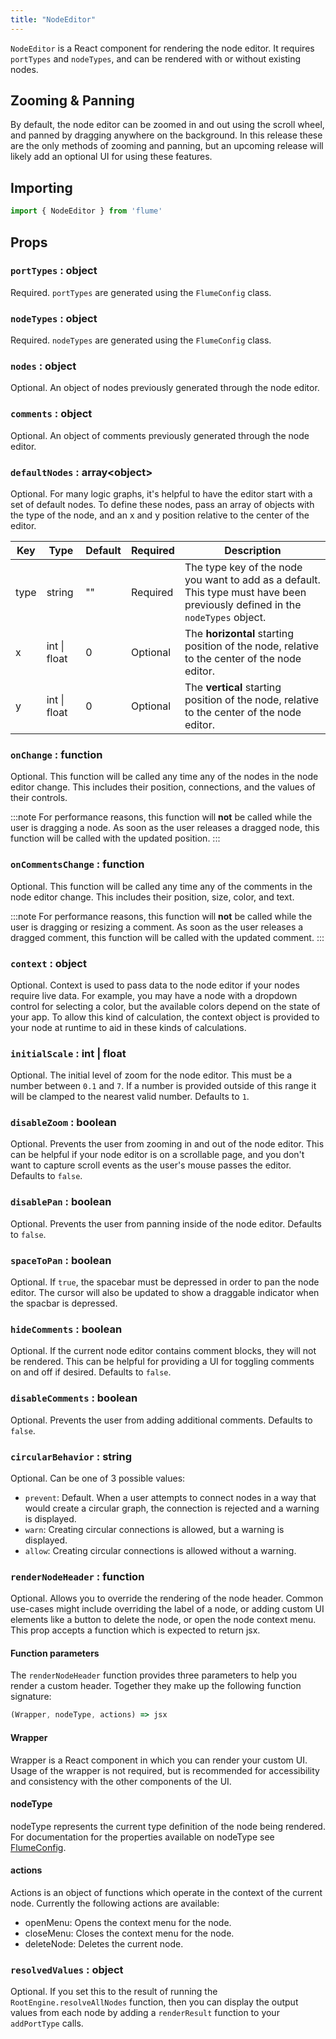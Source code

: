 ```yaml
---
title: "NodeEditor"
---
```


`NodeEditor` is a React component for rendering the node editor. It requires `portTypes` and `nodeTypes`, and can be rendered with or without existing nodes.

## Zooming & Panning

By default, the node editor can be zoomed in and out using the scroll wheel, and panned by dragging anywhere on the background. In this release these are the only methods of zooming and panning, but an upcoming release will likely add an optional UI for using these features.

## Importing

```js
import { NodeEditor } from 'flume'
```

## Props

### `portTypes` : object

Required. `portTypes` are generated using the `FlumeConfig` class.

### `nodeTypes` : object

Required. `nodeTypes` are generated using the `FlumeConfig` class.

### `nodes` : object

Optional. An object of nodes previously generated through the node editor.

### `comments` : object

Optional. An object of comments previously generated through the node editor.

### `defaultNodes` : array<object\>

Optional. For many logic graphs, it's helpful to have the editor start with a set of default nodes. To define these nodes, pass an array of objects with the type of the node, and an x and y position relative to the center of the editor.

| Key  | Type         | Default | Required | Description                                                                                                                   |
|------|--------------|---------|----------|-------------------------------------------------------------------------------------------------------------------------------|
| type | string       | ""      | Required | The type key of the node you want to add as a default. This type must have been previously defined in the `nodeTypes` object. |
| x    | int \| float | 0       | Optional | The **horizontal** starting position of the node, relative to the center of the node editor.                                       |
| y    | int \| float | 0       | Optional | The **vertical** starting position of the node, relative to the center of the node editor.                                         |

### `onChange` : function

Optional. This function will be called any time any of the nodes in the node editor change. This includes their position, connections, and the values of their controls.

:::note
For performance reasons, this function will **not** be called while the user is dragging a node. As soon as the user releases a dragged node, this function will be called with the updated position.
:::

### `onCommentsChange` : function

Optional. This function will be called any time any of the comments in the node editor change. This includes their position, size, color, and text.

:::note
For performance reasons, this function will **not** be called while the user is dragging or resizing a comment. As soon as the user releases a dragged comment, this function will be called with the updated comment.
:::

### `context` : object

Optional. Context is used to pass data to the node editor if your nodes require live data. For example, you may have a node with a dropdown control for selecting a color, but the available colors depend on the state of your app. To allow this kind of calculation, the context object is provided to your node at runtime to aid in these kinds of calculations.

### `initialScale` : int | float

Optional. The initial level of zoom for the node editor. This must be a number between `0.1` and `7`. If a number is provided outside of this range it will be clamped to the nearest valid number. Defaults to `1`.

### `disableZoom` : boolean

Optional. Prevents the user from zooming in and out of the node editor. This can be helpful if your node editor is on a scrollable page, and you don't want to capture scroll events as the user's mouse passes the editor. Defaults to `false`.

### `disablePan` : boolean

Optional. Prevents the user from panning inside of the node editor. Defaults to `false`.

### `spaceToPan` : boolean

Optional. If `true`, the spacebar must be depressed in order to pan the node editor. The cursor will also be updated to show a draggable indicator when the spacbar is depressed.

### `hideComments` : boolean

Optional. If the current node editor contains comment blocks, they will not be rendered. This can be helpful for providing a UI for toggling comments on and off if desired. Defaults to `false`.

### `disableComments` : boolean

Optional. Prevents the user from adding additional comments. Defaults to `false`.

### `circularBehavior` : string

Optional. Can be one of 3 possible values:

- `prevent`: Default. When a user attempts to connect nodes in a way that would create a circular graph, the connection is rejected and a warning is displayed.
- `warn`: Creating circular connections is allowed, but a warning is displayed.
- `allow`: Creating circular connections is allowed without a warning.

### `renderNodeHeader` : function
Optional. Allows you to override the rendering of the node header. Common use-cases might include overriding the label of a node, or adding custom UI elements like a button to delete the node, or open the node context menu. This prop accepts a function which is expected to return jsx.

#### Function parameters

The `renderNodeHeader` function provides three parameters to help you render a custom header. Together they make up the following function signature:

```jsx
(Wrapper, nodeType, actions) => jsx
```

#### Wrapper

Wrapper is a React component in which you can render your custom UI. Usage of the wrapper is not required, but is recommended for accessibility and consistency with the other components of the UI. 

#### nodeType

nodeType represents the current type definition of the node being rendered. For documentation for the properties available on nodeType see [FlumeConfig](/docs/flume-config#addnodetype--methodnodetype).

#### actions

Actions is an object of functions which operate in the context of the current node. Currently the following actions are available:

- openMenu: Opens the context menu for the node.
- closeMenu: Closes the context menu for the node.
- deleteNode: Deletes the current node.

### `resolvedValues` : object

Optional. If you set this to the result of running the `RootEngine.resolveAllNodes` function, then you can display the output values from each node by adding a `renderResult` function to your `addPortType` calls.
